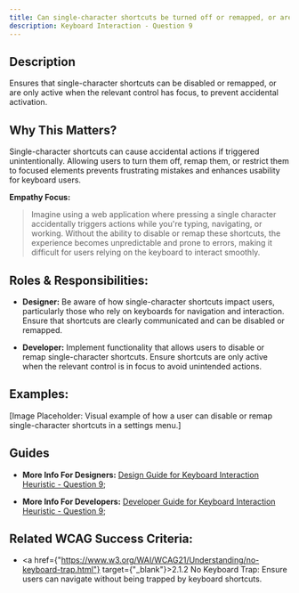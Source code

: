 ```yaml
---
title: Can single-character shortcuts be turned off or remapped, or are they only triggered when the relevant control has focus?
description: Keyboard Interaction - Question 9
---
```


## Description

Ensures that single-character shortcuts can be disabled or remapped, or are only active when the relevant control has focus, to prevent accidental activation.

## Why This Matters?

Single-character shortcuts can cause accidental actions if triggered unintentionally. Allowing users to turn them off, remap them, or restrict them to focused elements prevents frustrating mistakes and enhances usability for keyboard users.

**Empathy Focus:**
> Imagine using a web application where pressing a single character accidentally triggers actions while you're typing, navigating, or working. Without the ability to disable or remap these shortcuts, the experience becomes unpredictable and prone to errors, making it difficult for users relying on the keyboard to interact smoothly.

## Roles & Responsibilities:

- **Designer:** Be aware of how single-character shortcuts impact users, particularly those who rely on keyboards for navigation and interaction. Ensure that shortcuts are clearly communicated and can be disabled or remapped.

- **Developer:** Implement functionality that allows users to disable or remap single-character shortcuts. Ensure shortcuts are only active when the relevant control is in focus to avoid unintended actions.

## Examples:

[Image Placeholder: Visual example of how a user can disable or remap single-character shortcuts in a settings menu.]

## Guides

- **More Info For Designers:** <a href="/docs/design-guide/keyboard-interaction/question-9">Design Guide for Keyboard Interaction Heuristic - Question 9;</a>

- **More Info For Developers:** <a href="/docs/developer-guide/keyboard-interaction/question-9">Developer Guide for Keyboard Interaction Heuristic - Question 9;</a>

## Related WCAG Success Criteria:

- <a href={"https://www.w3.org/WAI/WCAG21/Understanding/no-keyboard-trap.html"} target={"_blank"}>2.1.2 No Keyboard Trap</a>: Ensure users can navigate without being trapped by keyboard shortcuts.
